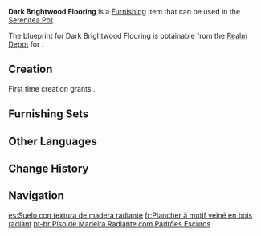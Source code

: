 {{Furnishing Infobox
|id             = 360204
|image          = Item Dark Brightwood Flooring.png
|category       = Decoration
|subcategory    = Flooring
|quality        = 3
|adeptal_energy = 30
|load           = 
|reduced_load   = 
|description    = [[Brightwood]] flooring with simple shape patterning and faint veins. The faint veins are a product of the timber's drying process and long storage time, while the simple shapes were drawn using the dregs of herbal medicines commonly used in the forest. These floorboards are both moisture and insect-resistant, and emit a faint woody fragrance.
|mention        = 
|blueprint      = Realm Depot
|source1        = 
}}
'''Dark Brightwood Flooring''' is a [[Furnishing]] item that can be used in the [[Serenitea Pot]].

The blueprint for Dark Brightwood Flooring is obtainable from the [[Realm Depot]] for {{Item|Realm Currency|24|x=160}}.

==Creation==
First time creation grants {{Item|Trust|24|x=60}}.
{{Recipe
|type = Creation
|time = 14h
|Brightwood = 12
|sort = Brightwood
}}

==Furnishing Sets==
{{Craft Usage|type=Furnishing Set}}

==Other Languages==
{{Other Languages
|default_hidden = 1
|en      = Dark Brightwood Flooring
|zhs     = 辉木暗纹地板
|zhs_rm  = Huīmù Ànwén Dìbǎn
|zht     = 輝木暗紋地板
|zht_rm  = Huīmù Ànwén Dìbǎn
|ja      = 輝光の隠し模様床
|ja_rm   = Kikou no Kakushi Moyou-toko
|ko      = 빛나는 나무 원목 어두운 바닥
|es      = Suelo con textura de madera radiante
|fr      = Plancher à motif veiné en bois radiant
|ru      = Тёмный пол из сияющей древесины
|th      = พื้นลายไม้ Brightwood สีเข้ม
|th_rm   = 
|vi      = Nền Hoa Văn Gỗ Sáng
|de      = Boden mit dunkler Maserung aus Hellholz
|id      = Lantai Brightwood Gelap
|pt      = Piso de Madeira Radiante com Padrões Escuros
|tr      = Koyu Sarmal Döşeme
|it      = Pavimentazione scura in Legno dello splendore
}}

==Change History==
{{Change History|3.2}}

==Navigation==
{{Furnishing Navbox|interior}}

[[es:Suelo con textura de madera radiante]]
[[fr:Plancher à motif veiné en bois radiant]]
[[pt-br:Piso de Madeira Radiante com Padrões Escuros]]